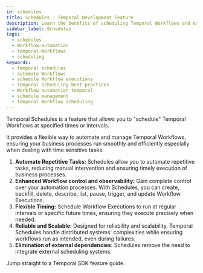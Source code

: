 ```yaml
---
id: schedules
title: Schedules - Temporal Development Feature
description: Learn the benefits of scheduling Temporal Workflows and explore best practices to ensure timely and efficient execution of your business processes.
sidebar_label: Schedules
tags:
  - schedules
  - Workflow-automation
  - temporal-Workflows
  - scheduling
keywords:
  - temporal schedules
  - automate Workflows
  - schedule Workflow executions
  - temporal scheduling best practices
  - Workflow automation temporal
  - schedule management
  - temporal Workflow scheduling
---
```



Temporal Schedules is a feature that allows you to "schedule" Temporal Workflows at specified times or intervals. 

It provides a flexible way to automate and manage Temporal Workflows, ensuring your business processes run smoothly and efficiently especially when dealing with time sensitive tasks.  


1. **Automate Repetitive Tasks:**
Schedules allow you to automate repetitive tasks, reducing manual intervention and ensuring timely execution of business processes.
2. **Enhanced Workflow control and observability:**
Gain complete control over your automation processes. With Schedules, you can create, backfill, delete, describe, list, pause, trigger, and update Workflow Executions.
4. **Flexible Timing:** 
Schedule Workflow Executions to run at regular intervals or specific future times, ensuring they execute precisely when needed.
5. **Reliable and Scalable:**
Designed for reliability and scalability, Temporal Schedules handle distributed systems' complexities while ensuring workflows run as intended, even during failures.
6. **Elimination of external dependencies:** 
Schedules remove the need to integrate external scheduling systems. 

Jump straight to a Temporal SDK feature guide.

<RelatedReadContainer>
    <RelatedReadItem path="/develop/go/schedules" text="Schedules using the Go SDK" archetype="feature-guide" />
    <RelatedReadItem path="/develop/java/schedules" text="Schedules using the Java SDK" archetype="feature-guide" />
    <RelatedReadItem path="/develop/php/schedules" text="Schedules using the PHP SDK" archetype="feature-guide" />
    <RelatedReadItem path="/develop/python/schedules" text="Schedules using the Python SDK" archetype="feature-guide" />
    <RelatedReadItem path="/develop/typescript/schedules" text="Schedules using the TypeScript SDK" archetype="feature-guide" />
    <RelatedReadItem path="/develop/dotnet/schedules" text="Schedules using the .NET SDK" archetype="feature-guide" />
</RelatedReadContainer>
